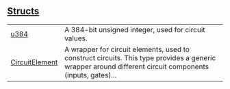 
## [Structs](./core-circuit-structs)

| | |
|:---|:---|
| [u384](./core-circuit-u384) | A 384-bit unsigned integer, used for circuit values. |
| [CircuitElement](./core-circuit-CircuitElement) | A wrapper for circuit elements, used to construct circuits. This type provides a generic wrapper around different circuit components (inputs, gates)... |

